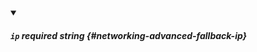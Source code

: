 
<details className="config-field" data-expandable="false" open>
<summary>

##### `ip` <span className="config-field-required" data-required="false">required</span> <span className="config-field-type">string</span> <span className="config-field-default"></span> <span className="config-field-enum"></span> {#networking-advanced-fallback-ip}



</summary>



</details>
